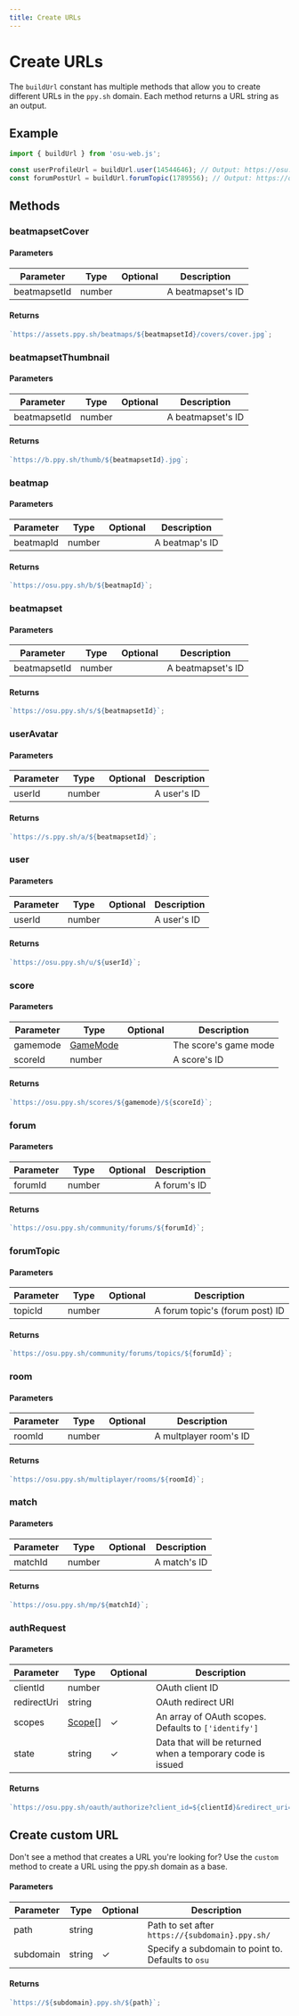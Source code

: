 ```yaml
---
title: Create URLs
---
```


# Create URLs

The `buildUrl` constant has multiple methods that allow you to create different URLs in the `ppy.sh` domain. Each method returns a URL string as an output.

## Example

```ts
import { buildUrl } from 'osu-web.js';

const userProfileUrl = buildUrl.user(14544646); // Output: https://osu.ppy.sh/u/14544646
const forumPostUrl = buildUrl.forumTopic(1789556); // Output: https://osu.ppy.sh/community/forums/topics/1789556
```

## Methods

### beatmapsetCover

#### Parameters

| Parameter    | Type   | Optional | Description       |
| ------------ | ------ | -------- | ----------------- |
| beatmapsetId | number |          | A beatmapset's ID |

#### Returns

```ts
`https://assets.ppy.sh/beatmaps/${beatmapsetId}/covers/cover.jpg`;
```

### beatmapsetThumbnail

#### Parameters

| Parameter    | Type   | Optional | Description       |
| ------------ | ------ | -------- | ----------------- |
| beatmapsetId | number |          | A beatmapset's ID |

#### Returns

```ts
`https://b.ppy.sh/thumb/${beatmapsetId}.jpg`;
```

### beatmap

#### Parameters

| Parameter | Type   | Optional | Description    |
| --------- | ------ | -------- | -------------- |
| beatmapId | number |          | A beatmap's ID |

#### Returns

```ts
`https://osu.ppy.sh/b/${beatmapId}`;
```

### beatmapset

#### Parameters

| Parameter    | Type   | Optional | Description       |
| ------------ | ------ | -------- | ----------------- |
| beatmapsetId | number |          | A beatmapset's ID |

#### Returns

```ts
`https://osu.ppy.sh/s/${beatmapsetId}`;
```

### userAvatar

#### Parameters

| Parameter | Type   | Optional | Description |
| --------- | ------ | -------- | ----------- |
| userId    | number |          | A user's ID |

#### Returns

```ts
`https://s.ppy.sh/a/${beatmapsetId}`;
```

### user

#### Parameters

| Parameter | Type   | Optional | Description |
| --------- | ------ | -------- | ----------- |
| userId    | number |          | A user's ID |

#### Returns

```ts
`https://osu.ppy.sh/u/${userId}`;
```

### score

#### Parameters

| Parameter | Type                              | Optional | Description           |
| --------- | --------------------------------- | -------- | --------------------- |
| gamemode  | [GameMode](/references/game-mode) |          | The score's game mode |
| scoreId   | number                            |          | A score's ID          |

#### Returns

```ts
`https://osu.ppy.sh/scores/${gamemode}/${scoreId}`;
```

### forum

#### Parameters

| Parameter | Type   | Optional | Description  |
| --------- | ------ | -------- | ------------ |
| forumId   | number |          | A forum's ID |

#### Returns

```ts
`https://osu.ppy.sh/community/forums/${forumId}`;
```

### forumTopic

#### Parameters

| Parameter | Type   | Optional | Description                     |
| --------- | ------ | -------- | ------------------------------- |
| topicId   | number |          | A forum topic's (forum post) ID |

#### Returns

```ts
`https://osu.ppy.sh/community/forums/topics/${forumId}`;
```

### room

#### Parameters

| Parameter | Type   | Optional | Description            |
| --------- | ------ | -------- | ---------------------- |
| roomId    | number |          | A multplayer room's ID |

#### Returns

```ts
`https://osu.ppy.sh/multiplayer/rooms/${roomId}`;
```

### match

#### Parameters

| Parameter | Type   | Optional | Description  |
| --------- | ------ | -------- | ------------ |
| matchId   | number |          | A match's ID |

#### Returns

```ts
`https://osu.ppy.sh/mp/${matchId}`;
```

### authRequest

#### Parameters

| Parameter   | Type                         | Optional | Description                                                |
| ----------- | ---------------------------- | -------- | ---------------------------------------------------------- |
| clientId    | number                       |          | OAuth client ID                                            |
| redirectUri | string                       |          | OAuth redirect URI                                         |
| scopes      | [Scope](/references/scope)[] | ✓        | An array of OAuth scopes. Defaults to `['identify']`       |
| state       | string                       | ✓        | Data that will be returned when a temporary code is issued |

#### Returns

```ts
`https://osu.ppy.sh/oauth/authorize?client_id=${clientId}&redirect_uri=${redirectUri}&response_type=code&scope=${scopes}&state=${state}`;
```

## Create custom URL

Don't see a method that creates a URL you're looking for? Use the `custom` method to create a URL using the ppy.sh domain as a base.

#### Parameters

| Parameter | Type   | Optional | Description                                        |
| --------- | ------ | -------- | -------------------------------------------------- |
| path      | string |          | Path to set after `https://{subdomain}.ppy.sh/`    |
| subdomain | string | ✓        | Specify a subdomain to point to. Defaults to `osu` |

#### Returns

```ts
`https://${subdomain}.ppy.sh/${path}`;
```
